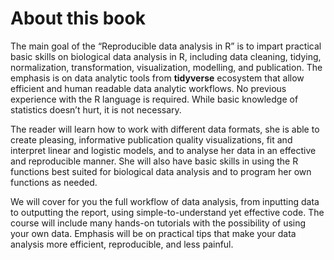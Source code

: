 
# About this book {-}

The main goal of the "Reproducible data analysis in R" is to impart practical basic skills on biological data analysis in R, including data cleaning, tidying, normalization, transformation, visualization, modelling, and publication. 
The emphasis is on data analytic tools from **tidyverse** ecosystem that allow efficient and human readable data analytic workflows. 
No previous experience with the R language is required. 
While basic knowledge of statistics doesn't hurt, it is not necessary.

The reader will learn how to work with different data formats, she is able to create pleasing, informative publication quality visualizations, fit and interpret linear and logistic models, and to analyse her data in an effective and reproducible manner. 
She will also have basic skills in using the R functions best suited for biological data analysis and to program her own functions as needed.

We will cover for you the full workflow of data analysis, from inputting data to outputting the report, using simple-to-understand yet effective code. 
The course will include many hands-on tutorials with the possibility of using your own data. 
Emphasis will be on practical tips that make your data analysis more efficient, reproducible, and less painful. 

